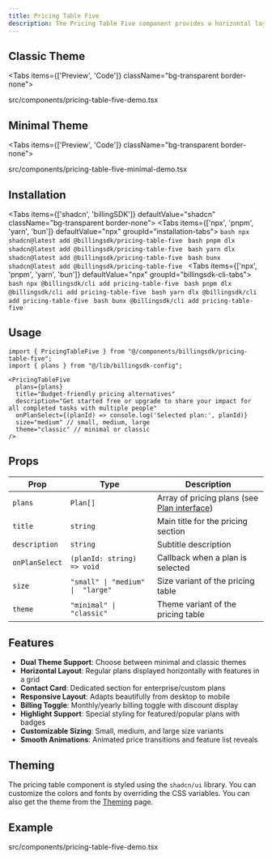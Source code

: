 ```yaml
---
title: Pricing Table Five
description: The Pricing Table Five component provides a horizontal layout design for pricing displays. Features a 2-column layout with regular plans on the left and a contact card on the right, perfect for showcasing enterprise options.
---
```


## Classic Theme

<Tabs items={['Preview', 'Code']} className="bg-transparent border-none">
  <Tab value="Preview" className="border-none bg-transparent p-0 mt-3">
    <PreviewComponents registryName="pricing-table-five">
      <PricingTableFiveDemo />
    </PreviewComponents>
  </Tab>

  <Tab value="Code" className="mt-3">
    <include cwd lang="tsx" meta='title="src/components/pricing-table-five-demo.tsx"'>src/components/pricing-table-five-demo.tsx</include>
  </Tab>

</Tabs>

## Minimal Theme

<Tabs items={['Preview', 'Code']} className="bg-transparent border-none">
  <Tab value="Preview" className="border-none bg-transparent p-0 mt-3">
    <PreviewComponents registryName="pricing-table-five">
      <PricingTableFiveMinimalDemo />
    </PreviewComponents>
  </Tab>

  <Tab value="Code" className="mt-3">
    <include cwd lang="tsx" meta='title="src/components/pricing-table-five-minimal-demo.tsx"'>src/components/pricing-table-five-minimal-demo.tsx</include>
  </Tab>
</Tabs>

## Installation

<Tabs items={['shadcn', 'billingSDK']} defaultValue="shadcn" className="bg-transparent border-none">
  <Tab value="shadcn" className="border-none bg-transparent p-0 mt-3">
    <Tabs items={['npx', 'pnpm', 'yarn', 'bun']} defaultValue="npx" groupId="installation-tabs">
      <Tab value="npx">
        ```bash
        npx shadcn@latest add @billingsdk/pricing-table-five
        ```
      </Tab>
      <Tab value="pnpm">
        ```bash
        pnpm dlx shadcn@latest add @billingsdk/pricing-table-five
        ```
      </Tab>
      <Tab value="yarn">
        ```bash
        yarn dlx shadcn@latest add @billingsdk/pricing-table-five
        ```
      </Tab>
      <Tab value="bun">
        ```bash
        bunx shadcn@latest add @billingsdk/pricing-table-five
        ```
      </Tab>
    </Tabs>
  </Tab>
  <Tab value="billingSDK" className="border-none bg-transparent p-0 mt-3">
    <Tabs items={['npx', 'pnpm', 'yarn', 'bun']} defaultValue="npx" groupId="billingsdk-cli-tabs">
      <Tab value="npx">
        ```bash
        npx @billingsdk/cli add pricing-table-five
        ```
      </Tab>
      <Tab value="pnpm">
        ```bash
        pnpm dlx @billingsdk/cli add pricing-table-five
        ```
      </Tab>
      <Tab value="yarn">
        ```bash
        yarn dlx @billingsdk/cli add pricing-table-five
        ```
      </Tab>
      <Tab value="bun">
        ```bash
        bunx @billingsdk/cli add pricing-table-five
        ```
      </Tab>
    </Tabs>
  </Tab>
</Tabs>

## Usage

```tsx
import { PricingTableFive } from "@/components/billingsdk/pricing-table-five";
import { plans } from "@/lib/billingsdk-config";
```

```tsx
<PricingTableFive 
  plans={plans}
  title="Budget-friendly pricing alternatives"
  description="Get started free or upgrade to share your impact for all completed tasks with multiple people"
  onPlanSelect={(planId) => console.log('Selected plan:', planId)}
  size="medium" // small, medium, large
  theme="classic" // minimal or classic
/>
```

## Props

| Prop | Type | Description |
|------|------|-------------|
| `plans` | `Plan[]` | Array of pricing plans (see [Plan interface](/docs/interfaces#plan-interface)) |
| `title` | `string` | Main title for the pricing section |
| `description` | `string` | Subtitle description |
| `onPlanSelect` | `(planId: string) => void` | Callback when a plan is selected |
| `size` | `"small" \| "medium" \|  "large"` | Size variant of the pricing table |
| `theme` | `"minimal" \| "classic"` | Theme variant of the pricing table |

## Features

- **Dual Theme Support**: Choose between minimal and classic themes
- **Horizontal Layout**: Regular plans displayed horizontally with features in a grid
- **Contact Card**: Dedicated section for enterprise/custom plans
- **Responsive Layout**: Adapts beautifully from desktop to mobile
- **Billing Toggle**: Monthly/yearly billing toggle with discount display
- **Highlight Support**: Special styling for featured/popular plans with badges
- **Customizable Sizing**: Small, medium, and large size variants
- **Smooth Animations**: Animated price transitions and feature list reveals

## Theming

The pricing table component is styled using the `shadcn/ui` library. You can customize the colors and fonts by overriding the CSS variables. You can also get the theme from the [Theming](/docs/theming) page.

## Example
<include cwd lang="tsx" meta='title="src/components/pricing-table-five-demo.tsx"'>src/components/pricing-table-five-demo.tsx</include>